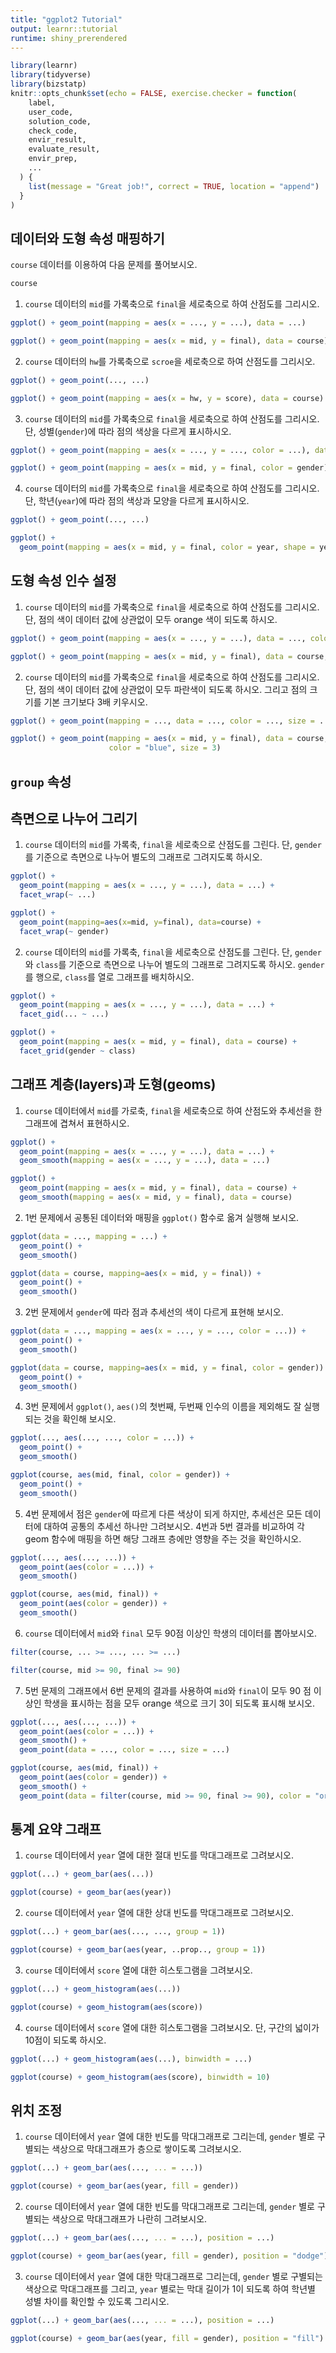 ```yaml
---
title: "ggplot2 Tutorial"
output: learnr::tutorial
runtime: shiny_prerendered
---
```


```r
library(learnr)
library(tidyverse)
library(bizstatp)
knitr::opts_chunk$set(echo = FALSE, exercise.checker = function(
    label,
    user_code,
    solution_code,
    check_code,
    envir_result,
    evaluate_result,
    envir_prep,
    ...
  ) {
    list(message = "Great job!", correct = TRUE, location = "append")
  } 
)
```


## 데이터와 도형 속성 매핑하기

`course` 데이터를 이용하여 다음 문제를 풀어보시오.

```r
course
```

1. `course` 데이터의 `mid`를 가록축으로 `final`을 세로축으로 하여 산점도를 그리시오. 

```r
ggplot() + geom_point(mapping = aes(x = ..., y = ...), data = ...)
```

```r
ggplot() + geom_point(mapping = aes(x = mid, y = final), data = course)
```

2. `course` 데이터의 `hw`를 가록축으로 `scroe`을 세로축으로 하여 산점도를 그리시오. 

```r
ggplot() + geom_point(..., ...)
```

```r
ggplot() + geom_point(mapping = aes(x = hw, y = score), data = course)
```

3. `course` 데이터의 `mid`를 가록축으로 `final`을 세로축으로 하여 산점도를 그리시오. 단, 성별(`gender`)에 따라 점의 색상을 다르게 표시하시오.  

```r
ggplot() + geom_point(mapping = aes(x = ..., y = ..., color = ...), data = ...)
```

```r
ggplot() + geom_point(mapping = aes(x = mid, y = final, color = gender), data = course)
```

4. `course` 데이터의 `mid`를 가록축으로 `final`을 세로축으로 하여 산점도를 그리시오. 단, 학년(`year`)에 따라 점의 색상과 모양을 다르게 표시하시오.  

```r
ggplot() + geom_point(..., ...)
```

```r
ggplot() + 
  geom_point(mapping = aes(x = mid, y = final, color = year, shape = year), data = course)
```


## 도형 속성 인수 설정 

1. `course` 데이터의 `mid`를 가록축으로 `final`을 세로축으로 하여 산점도를 그리시오. 단, 점의 색이 데이터 값에 상관없이 모두 orange 색이 되도록 하시오. 

```r
ggplot() + geom_point(mapping = aes(x = ..., y = ...), data = ..., color = ...)
```

```r
ggplot() + geom_point(mapping = aes(x = mid, y = final), data = course, color = "orange")
```

2. `course` 데이터의 `mid`를 가록축으로 `final`을 세로축으로 하여 산점도를 그리시오. 단, 점의 색이 데이터 값에 상관없이 모두 파란색이 되도록 하시오. 그리고 점의 크기를 기본 크기보다 3배 키우시오.  

```r
ggplot() + geom_point(mapping = ..., data = ..., color = ..., size = ...)
```

```r
ggplot() + geom_point(mapping = aes(x = mid, y = final), data = course, 
                      color = "blue", size = 3)
```

## `group` 속성

## 측면으로 나누어 그리기

1. `course` 데이터의 `mid`를 가록축, `final`을 세로축으로 산점도를 그린다. 단, `gender`를 기준으로 측면으로 나누어 별도의 그래프로 그려지도록 하시오.

```r
ggplot() + 
  geom_point(mapping = aes(x = ..., y = ...), data = ...) +
  facet_wrap(~ ...)
```

```r
ggplot() + 
  geom_point(mapping=aes(x=mid, y=final), data=course) +
  facet_wrap(~ gender)
```

2. `course` 데이터의 `mid`를 가록축, `final`을 세로축으로 산점도를 그린다. 단, `gender`와 `class`를 기준으로 측면으로 나누어 별도의 그래프로 그려지도록 하시오. `gender`를 행으로, `class`를 열로 그래프를 배치하시오.

```r
ggplot() + 
  geom_point(mapping = aes(x = ..., y = ...), data = ...) +
  facet_gid(... ~ ...)
```

```r
ggplot() + 
  geom_point(mapping = aes(x = mid, y = final), data = course) +
  facet_grid(gender ~ class)
```


## 그래프 계층(layers)과 도형(geoms)

1. `course` 데이터에서 `mid`를 가로축, `final`을 세로축으로 하여 산점도와 추세선을 한 그래프에 겹쳐서 표현하시오.

```r
ggplot() + 
  geom_point(mapping = aes(x = ..., y = ...), data = ...) +
  geom_smooth(mapping = aes(x = ..., y = ...), data = ...) 
```

```r
ggplot() + 
  geom_point(mapping = aes(x = mid, y = final), data = course) +
  geom_smooth(mapping = aes(x = mid, y = final), data = course) 
```

2. 1번 문제에서 공통된 데이터와 매핑을 `ggplot()` 함수로 옮겨 실행해 보시오.

```r
ggplot(data = ..., mapping = ...) + 
  geom_point() +
  geom_smooth() 
```

```r
ggplot(data = course, mapping=aes(x = mid, y = final)) + 
  geom_point() +
  geom_smooth() 
```

3. 2번 문제에서 `gender`에 따라 점과 추세선의 색이 다르게 표현해 보시오.  

```r
ggplot(data = ..., mapping = aes(x = ..., y = ..., color = ...)) + 
  geom_point() +
  geom_smooth() 
```

```r
ggplot(data = course, mapping=aes(x = mid, y = final, color = gender)) + 
  geom_point() +
  geom_smooth() 
```

4. 3번 문제에서 `ggplot()`, `aes()`의 첫번째, 두번째 인수의 이름을 제외해도 잘 실행되는 것을 확인해 보시오. 

```r
ggplot(..., aes(..., ..., color = ...)) + 
  geom_point() +
  geom_smooth() 
```

```r
ggplot(course, aes(mid, final, color = gender)) + 
  geom_point() +
  geom_smooth() 
```

5. 4번 문제에서 점은 `gender`에 따르게 다른 색상이 되게 하지만, 추세선은 모든 데이터에 대하여 공통의 추세선 하나만 그려보시오. 4번과 5번 결과를 비교하여 각 geom 함수에 매핑을 하면 해당 그래프 층에만 영향을 주는 것을 확인하시오. 

```r
ggplot(..., aes(..., ...)) + 
  geom_point(aes(color = ...)) +
  geom_smooth() 
```

```r
ggplot(course, aes(mid, final)) + 
  geom_point(aes(color = gender)) +
  geom_smooth() 
```

6. `course` 데이터에서 `mid`와 `final` 모두 90점 이상인 학생의 데이터를 뽑아보시오.

```r
filter(course, ... >= ..., ... >= ...)
```

```r
filter(course, mid >= 90, final >= 90)
```

7. 5번 문제의 그래프에서 6번 문제의 결과를 사용하여 `mid`와 `final`이 모두 90 점 이상인 학생을 표시하는 점을 모두 orange 색으로 크기 3이 되도록 표시해 보시오. 

```r
ggplot(..., aes(..., ...)) + 
  geom_point(aes(color = ...)) +
  geom_smooth() +
  geom_point(data = ..., color = ..., size = ...)
```

```r
ggplot(course, aes(mid, final)) + 
  geom_point(aes(color = gender)) +
  geom_smooth() +
  geom_point(data = filter(course, mid >= 90, final >= 90), color = "orange", size = 3)
```


## 통계 요약 그래프

1. `course` 데이터에서 `year` 열에 대한 절대 빈도를 막대그래프로 그려보시오. 

```r
ggplot(...) + geom_bar(aes(...))
```

```r
ggplot(course) + geom_bar(aes(year))
```

2. `course` 데이터에서 `year` 열에 대한 상대 빈도를 막대그래프로 그려보시오. 

```r
ggplot(...) + geom_bar(aes(..., ..., group = 1))
```

```r
ggplot(course) + geom_bar(aes(year, ..prop.., group = 1))
```

3. `course` 데이터에서 `score` 열에 대한 히스토그램을 그려보시오. 

```r
ggplot(...) + geom_histogram(aes(...))
```

```r
ggplot(course) + geom_histogram(aes(score))
```

4. `course` 데이터에서 `score` 열에 대한 히스토그램을 그려보시오. 단, 구간의 넓이가 10점이 되도록 하시오.

```r
ggplot(...) + geom_histogram(aes(...), binwidth = ...)
```

```r
ggplot(course) + geom_histogram(aes(score), binwidth = 10)
```


## 위치 조정

1. `course` 데이터에서 `year` 열에 대한 빈도를 막대그래프로 그리는데, `gender` 별로 구별되는 색상으로 막대그래프가 층으로 쌓이도록 그려보시오. 

```r
ggplot(...) + geom_bar(aes(..., ... = ...))
```

```r
ggplot(course) + geom_bar(aes(year, fill = gender))
```

2. `course` 데이터에서 `year` 열에 대한 빈도를 막대그래프로 그리는데, `gender` 별로 구별되는 색상으로 막대그래프가 나란히 그려보시오. 

```r
ggplot(...) + geom_bar(aes(..., ... = ...), position = ...)
```

```r
ggplot(course) + geom_bar(aes(year, fill = gender), position = "dodge")
```

3. `course` 데이터에서 `year` 열에 대한 막대그래프로 그리는데, `gender` 별로 구별되는 색상으로 막대그래프를 그리고, `year` 별로는 막대 길이가 1이 되도록 하여 학년별 성별 차이를 확인할 수 있도록 그리시오.  

```r
ggplot(...) + geom_bar(aes(..., ... = ...), position = ...)
```

```r
ggplot(course) + geom_bar(aes(year, fill = gender), position = "fill")
```





